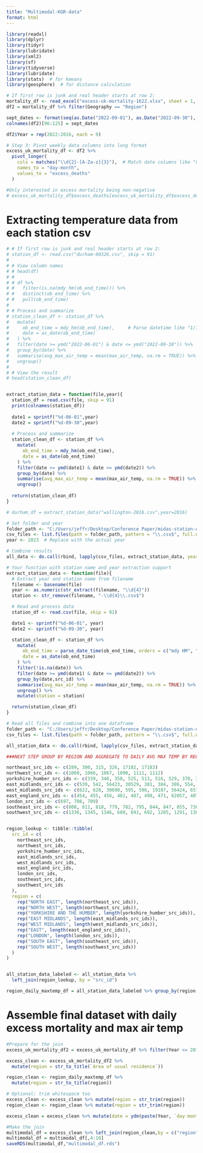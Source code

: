 ```yaml
---
title: "Multimodal-KGR-data"
format: html
---
```


```r
library(readxl)
library(dplyr)
library(tidyr)
library(lubridate)
library(xml2)
library(sf)
library(tidyverse)
library(lubridate)
library(stats)  # for kmeans
library(geosphere)  # for distance calculation
```


```r
# If first row is junk and real header starts at row 2:
mortality_df <- read_excel("excess-uk-mortality-1622.xlsx", sheet = 1, skip = 5)
df2 = mortality_df %>% filter(Geography == "Region")

sept_dates <- format(seq(as.Date("2022-09-01"), as.Date("2022-09-30"), by = "1 day"), "%d-%b")
colnames(df2)[96:125] = sept_dates

df2$Year = rep(2022:2016, each = 9)

# Step 3: Pivot weekly data columns into long format
excess_uk_mortality_df <- df2 %>%
  pivot_longer(
    cols = matches("\\d{2}-[A-Za-z]{3}"),  # Match date columns like "03-Apr-2020"
    names_to = "day-month",
    values_to = "excess_deaths"
  )

#Only interested in excess mortality being non-negative
# excess_uk_mortality_df$excess_deaths[excess_uk_mortality_df$excess_deaths < 0] = 0
```

# Extracting temperature data from each station csv

```r
# # If first row is junk and real header starts at row 2:
# station_df <- read.csv("durham-00326.csv", skip = 91)
# 
# # View column names
# # head(df)
# # 
# # df %>%
# #   filter(is.na(mdy_hm(ob_end_time))) %>%
# #   distinct(ob_end_time) %>%
# #   pull(ob_end_time)
# 
# # Process and summarize
# station_clean_df <- station_df %>%
#   mutate(
#     ob_end_time = mdy_hm(ob_end_time),     # Parse datetime like "1/1/2022 9:00"
#     date = as_date(ob_end_time)
#   ) %>%
#   filter(date >= ymd("2022-06-01") & date <= ymd("2022-09-30")) %>%
#   group_by(date) %>%
#   summarise(avg_max_air_temp = mean(max_air_temp, na.rm = TRUE)) %>%
#   ungroup()
# 
# # View the result
# head(station_clean_df)


extract_station_data = function(file,year){
  station_df = read.csv(file, skip = 91)
  print(colnames(station_df))
  
  date1 = sprintf("%d-06-01",year)
  date2 = sprintf("%d-09-30",year)
  
  # Process and summarize
  station_clean_df <- station_df %>%
    mutate(
      ob_end_time = mdy_hm(ob_end_time),
      date = as_date(ob_end_time)
    ) %>%
    filter(date >= ymd(date1) & date <= ymd(date2)) %>%
    group_by(date) %>%
    summarise(avg_max_air_temp = mean(max_air_temp, na.rm = TRUE)) %>%
    ungroup()
  
  return(station_clean_df)
}

# durham_df = extract_station_data("wallington-2016.csv",year=2016)

# Set folder and year
folder_path <- "C:/Users/jeffr/Desktop/Conference Paper/midas-station-data"
csv_files <- list.files(path = folder_path, pattern = "\\.csv$", full.names = TRUE)
year <- 2023  # Replace with the actual year

# Combine results
all_data <- do.call(rbind, lapply(csv_files, extract_station_data, year = year))
```


```r
# Your function with station name and year extraction support
extract_station_data <- function(file){
  # Extract year and station name from filename
  filename <- basename(file)
  year <- as.numeric(str_extract(filename, "\\d{4}"))
  station <- str_remove(filename, "-\\d{4}\\.csv$")

  # Read and process data
  station_df <- read.csv(file, skip = 91)

  date1 <- sprintf("%d-06-01", year)
  date2 <- sprintf("%d-09-30", year)

  station_clean_df <- station_df %>%
    mutate(
      ob_end_time = parse_date_time(ob_end_time, orders = c("mdy HM", "mdy HMS", "mdy", "ymd HMS", "ymd HM")),
      date = as_date(ob_end_time)
    ) %>%
    filter(!is.na(date)) %>%
    filter(date >= ymd(date1) & date <= ymd(date2)) %>%
    group_by(date,src_id) %>%
    summarise(avg_max_air_temp = mean(max_air_temp, na.rm = TRUE)) %>%
    ungroup() %>%
    mutate(station = station)

  return(station_clean_df)
}

# Read all files and combine into one dataframe
folder_path <- "C:/Users/jeffr/Desktop/Conference Paper/midas-station-data"
csv_files <- list.files(path = folder_path, pattern = "\\.csv$", full.names = TRUE)

all_station_data <- do.call(rbind, lapply(csv_files, extract_station_data))
```

```r
###NEXT STEP GROUP BY REGION AND AGGREGATE TO DAILY AVG MAX TEMP BY REGION

northeast_src_ids <- c(289, 300, 315, 326, 17182, 17183)
northwest_src_ids <- c(1060, 1066, 1067, 1090, 1111, 1112)
yorkshire_humber_src_ids <- c(339, 346, 358, 525, 513, 516, 529, 370, 373, 382)
east_midlands_src_ids <- c(539, 542, 56423, 30529, 381, 384, 386, 554, 556, 19204)
west_midlands_src_ids <- c(622, 628, 30690, 595, 596, 19187, 56424, 657, 660, 669)
east_england_src_ids <- c(454, 455, 456, 481, 487, 498, 471, 62057, 407, 409, 421, 413, 435, 436)
london_src_ids <- c(697, 708, 709)
southeast_src_ids <- c(808, 811, 818, 779, 782, 795, 844, 847, 855, 730, 742, 743, 605, 606, 607, 719, 720, 30620)
southwest_src_ids <- c(1336, 1345, 1346, 688, 691, 692, 1285, 1291, 1302)


region_lookup <- tibble::tibble(
  src_id = c(
    northeast_src_ids,
    northwest_src_ids,
    yorkshire_humber_src_ids,
    east_midlands_src_ids,
    west_midlands_src_ids,
    east_england_src_ids,
    london_src_ids,
    southeast_src_ids,
    southwest_src_ids
  ),
  region = c(
    rep("NORTH EAST", length(northeast_src_ids)),
    rep("NORTH WEST", length(northwest_src_ids)),
    rep("YORKSHIRE AND THE HUMBER", length(yorkshire_humber_src_ids)),
    rep("EAST MIDLANDS", length(east_midlands_src_ids)),
    rep("WEST MIDLANDS", length(west_midlands_src_ids)),
    rep("EAST", length(east_england_src_ids)),
    rep("LONDON", length(london_src_ids)),
    rep("SOUTH EAST", length(southeast_src_ids)),
    rep("SOUTH WEST", length(southwest_src_ids))
  )
)


all_station_data_labeled <- all_station_data %>%
  left_join(region_lookup, by = "src_id")

region_daily_maxtemp_df = all_station_data_labeled %>% group_by(region,date) %>% summarise(avg_max_temp = mean(avg_max_air_temp,na.rm = TRUE))
```

# Assemble final dataset with daily excess mortality and max air temp

```r
#Prepare for the join
excess_uk_mortality_df2 = excess_uk_mortality_df %>% filter(Year <= 2018)

excess_clean <- excess_uk_mortality_df2 %>%
  mutate(region = str_to_title(`Area of usual residence`))

region_clean <- region_daily_maxtemp_df %>%
  mutate(region = str_to_title(region))

# Optional: trim whitespace too
excess_clean <- excess_clean %>% mutate(region = str_trim(region))
region_clean <- region_clean %>% mutate(region = str_trim(region))

excess_clean = excess_clean %>% mutate(date = ydm(paste(Year, `day-month`, sep = "-")))

#Make the join
multimodal_df = excess_clean %>% left_join(region_clean,by = c("region","date")) %>% mutate(month = month(date))
multimodal_df = multimodal_df[,4:10]
saveRDS(multimodal_df,"multimodal_df.rds")
```
